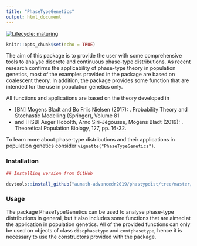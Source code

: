 ```yaml
---
title: "PhaseTypeGenetics"
output: html_document
---
```

<!-- badges: start -->
[![Lifecycle: maturing](https://img.shields.io/badge/lifecycle-maturing-blue.svg)](https://www.tidyverse.org/lifecycle/#maturing)
<!-- badges: end -->

```r
knitr::opts_chunk$set(echo = TRUE)
```

The aim of this package is to provide the user with some comprehensive tools to analyse discrete and continuous phase-type distributions. As recent research confirms the applicability of phase-type theory in population genetics, most of the examples provided in the package are based on coalescent theory. In addition, the package provides some function that are intended for the use in population genetics only.\

All functions and applications are based on the theory developed in 

* [BN] Mogens Bladt and Bo Friis Nielsen (2017): 
  \emph{ Matrix-Exponential Distributions in Applied Probability}. 
  Probability Theory and Stochastic Modelling (Springer), Volume 81 
* and [HSB] Asger Hobolth, Arno Siri-Jégousse, Mogens Bladt (2019): 
  \emph{Phase-type distributions in population genetics}. 
  Theoretical Population Biology, 127, pp. 16-32.

To learn more about phase-type distributions and their applications in population genetics consider `vignette("PhaseTypeGenetics")`.

### Installation

```r
## Installing version from GitHub

devtools::install_github("aumath-advancedr2019/phastypdist/tree/master/PhaseTypeGenetics", build_vignettes = TRUE)

```

### Usage

The package PhaseTypeGenetics can be used to analyse phase-type distributions in general, but it also includes some functions that are aimed at the application in population genetics. All of the provided functions can only be used on objects of class `discphasetype` and `contphasetype`, hence it is necessary to use the constructors provided with the package.
